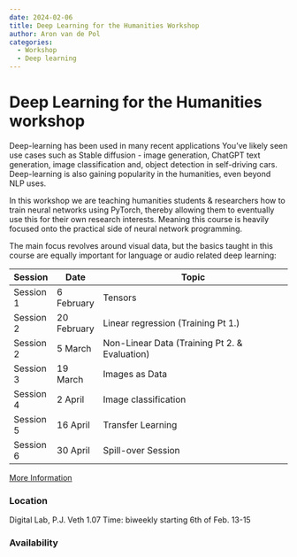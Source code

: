```yaml
---
date: 2024-02-06
title: Deep Learning for the Humanities Workshop
author: Aron van de Pol
categories:
  - Workshop
  - Deep learning
---
```

# Deep Learning for the Humanities workshop

Deep-learning has been used in many recent applications You’ve likely seen use cases such as Stable diffusion - image generation, ChatGPT text generation, image classification and, object detection in self-driving cars. Deep-learning is also gaining popularity in the humanities, even beyond NLP uses.

In this workshop we are teaching humanities students & researchers how to train neural networks using PyTorch, thereby allowing them to eventually use this for their own research interests. Meaning this course is heavily focused onto the practical side of neural network programming.

The main focus revolves around visual data, but the basics taught in this course are equally important for language or audio related deep learning:

| Session   | Date        | Topic                                         |
| --------- | ----------- | --------------------------------------------- |
| Session 1 | 6 February  | Tensors                                       |
| Session 2 | 20 February | Linear regression (Training Pt 1.)            |
| Session 2 | 5 March     | Non-Linear Data (Training Pt 2. & Evaluation) |
| Session 3 | 19 March    | Images as Data                                |
| Session 4 | 2 April     | Image classification                          |
| Session 5 | 16 April    | Transfer Learning                             |
| Session 6 | 30 April    | Spill-over Session                            |


[More Information](https://www.dlfh.aronvandepol.com/)

### Location

Digital Lab, P.J. Veth 1.07 Time: biweekly starting 6th of Feb. 13-15

### Availability
